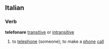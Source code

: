 ==Italian==
===Verb===
'''telefonare''' [[transitive]] or [[intransitive]]
# to [[telephone]] (someone); to make a [[phone]] [[call]]
{{it-conj-are|telefon|avere}}